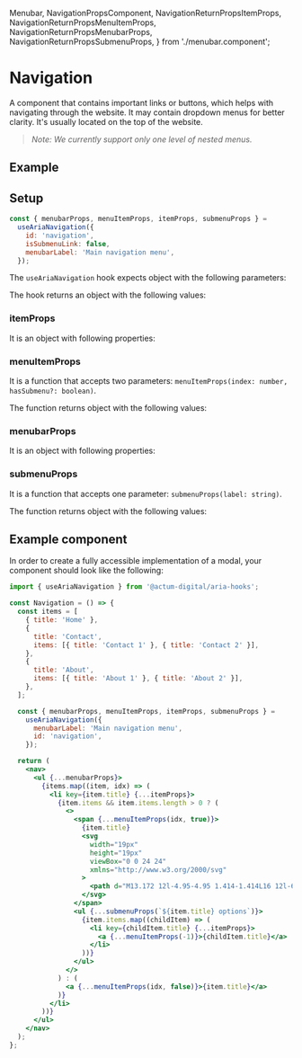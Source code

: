   Menubar,
  NavigationPropsComponent,
  NavigationReturnPropsItemProps,
  NavigationReturnPropsMenuItemProps,
  NavigationReturnPropsMenubarProps,
  NavigationReturnPropsSubmenuProps,
} from './menubar.component';

<Meta title="Aria Component/Navigation" />

# Navigation

A component that contains important links or buttons, which helps with navigating through the website. It may contain dropdown menus for better clarity. It's usually located on the top of the website.

> _Note: We currently support only one level of nested menus._

## Example

<Canvas>
  <Menubar />
</Canvas>

## Setup

```js
const { menubarProps, menuItemProps, itemProps, submenuProps } =
  useAriaNavigation({
    id: 'navigation',
    isSubmenuLink: false,
    menubarLabel: 'Main navigation menu',
  });
```

The `useAriaNavigation` hook expects object with the following parameters:

<ArgsTable of={NavigationPropsComponent} sort="requiredFirst" />

The hook returns an object with the following values:

### itemProps

It is an object with following properties:

<ArgsTable of={NavigationReturnPropsItemProps} />

### menuItemProps

It is a function that accepts two parameters: `menuItemProps(index: number, hasSubmenu?: boolean)`.

The function returns object with the following values:

<ArgsTable of={NavigationReturnPropsMenuItemProps} />

### menubarProps

It is an object with following properties:

<ArgsTable of={NavigationReturnPropsMenubarProps} />

### submenuProps

It is a function that accepts one parameter: `submenuProps(label: string)`.

The function returns object with the following values:

<ArgsTable of={NavigationReturnPropsSubmenuProps} />

## Example component

In order to create a fully accessible implementation of a modal, your component should look like the following:

```jsx
import { useAriaNavigation } from '@actum-digital/aria-hooks';

const Navigation = () => {
  const items = [
    { title: 'Home' },
    {
      title: 'Contact',
      items: [{ title: 'Contact 1' }, { title: 'Contact 2' }],
    },
    {
      title: 'About',
      items: [{ title: 'About 1' }, { title: 'About 2' }],
    },
  ];

  const { menubarProps, menuItemProps, itemProps, submenuProps } =
    useAriaNavigation({
      menubarLabel: 'Main navigation menu',
      id: 'navigation',
    });

  return (
    <nav>
      <ul {...menubarProps}>
        {items.map((item, idx) => (
          <li key={item.title} {...itemProps}>
            {item.items && item.items.length > 0 ? (
              <>
                <span {...menuItemProps(idx, true)}>
                  {item.title}
                  <svg
                    width="19px"
                    height="19px"
                    viewBox="0 0 24 24"
                    xmlns="http://www.w3.org/2000/svg"
                  >
                    <path d="M13.172 12l-4.95-4.95 1.414-1.414L16 12l-6.364 6.364-1.414-1.414z" />
                  </svg>
                </span>
                <ul {...submenuProps(`${item.title} options`)}>
                  {item.items.map((childItem) => (
                    <li key={childItem.title} {...itemProps}>
                      <a {...menuItemProps(-1)}>{childItem.title}</a>
                    </li>
                  ))}
                </ul>
              </>
            ) : (
              <a {...menuItemProps(idx, false)}>{item.title}</a>
            )}
          </li>
        ))}
      </ul>
    </nav>
  );
};
```
